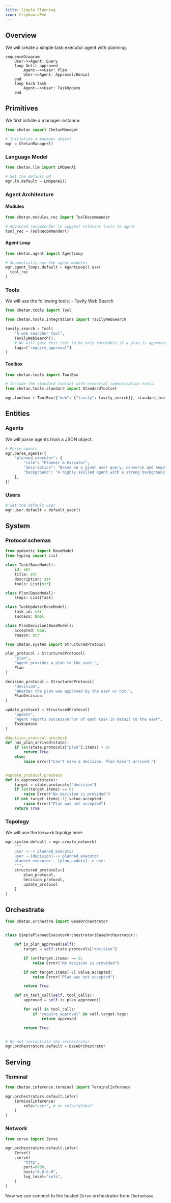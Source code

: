 ```yaml
---
title: Simple Planning
icon: ClipboardPen
---
```



## Overview
We will create a simple task executor agent with planning.

```mermaid
sequenceDiagram
    User->>Agent: Query
    loop Until approved
        Agent-->>User: Plan
        User->>Agent: Approval/Denial
    end
    loop Each task
        Agent-->>User: TaskUpdate
    end
```

## Primitives

We first initiate a manager instance.

```python
from chetan import ChetanManager

# Initialize a manager object
mgr = ChetanManager()
```

### Language Model

```python
from chetan.llm import LMOpenAI

# Set the default LM
mgr.lm.default = LMOpenAI()
```

### Agent Architecture
#### Modules
```python
from chetan.modules.rec import ToolRecommender

# Advanced recommender to suggest relevant tools to agent
tool_rec = ToolRecommender()
```
#### Agent Loop
```python
from chetan.agent import AgentLoop

# Sequentially use the agent modules
mgr.agent_loops.default = AgentLoop().use(
  tool_rec
)
```

### Tools

We will use the following tools:
    - Tavily Web Search

```python
from chetan.tools import Tool

from chetan.tools.integrations import TavilyWebSearch

tavily_search = Tool(
    "A web searcher tool", 
    TavilyWebSearch(), 
    # We will gate this tool to be only invokable if a plan is approved
    tags=["require_approval"]
)
```
#### Toolbox
```python
from chetan.tools import ToolBox

# Include the standard toolset with essential communication tools.
from chetan.tools.standard import StandardToolset

mgr.toolbox = ToolBox({"web": {"tavily": tavily_search}}, standard_toolset)
```

## Entities
### Agents
We will parse agents from a JSON object.
```python
# Parse agents
mgr.parse_agents({
    "planned_executor": {
        "role": "Planner & Executor",
        "description": "Based on a given user query, converse and negotiate a plan with the user, then sequentially finish each task, providing success/error metrics to the user.",
        "background": "A highly skilled agent with a strong background in planning and execution.",
    },
})
```
### Users
```python
# Set the default user
mgr.user.default = default_user()
```
## System

### Protocol schemas
```python
from pydantic import BaseModel
from typing import List

class Task(BaseModel):
    id: str
    title: str
    description: str
    tools: List[str]

class Plan(BaseModel):
    steps: List[Task]

class TaskUpdate(BaseModel):
    task_id: str
    success: bool

class PlanDecision(BaseModel):
    accepted: bool
    reason: str
```

```python
from chetan.system import StructuredProtocol

plan_protocol = StructuredProtocol(
    "plan",
    "Agent provides a plan to the user.",
    Plan
)

decision_protocol = StructuredProtocol(
    "decision",
    "Whether the plan was approved by the user or not.",
    PlanDecision
)

update_protocol = StructuredProtocol(
    "update",
    "Agent reports success/error of each task in detail to the user",
    TaskUpdate
)
```

```python
@decision_protocol.precheck
def has_plan_arrived(state):
    if len(state.protocols["plan"].items) > 0:
        return True
    else:
        raise Error("Can't make a decision. Plan hasn't arrived.")


@update_protocol.precheck
def is_approved(state):
    target = state.protocols["decision"]
    if len(target.items) == 0:
        raise Error("No decision is provided")
    if not target.items[-1].value.accepted:
        raise Error("Plan was not accepted")
    return True

```

### Topology
We will use the `Network` topolgy here.

```python
mgr.system.default = mgr.create_network(
    """
    user <--> planned_executor
    user --[decision]--> planned_executor
    planned_executor --[plan,update]--> user
    """,
    structured_protocols=[
        plan_protocol,
        decision_protocol,
        update_protocol
    ]
)
```
## Orchestrate
```python
from chetan.orchestra import BaseOrchestrator


class SimplePlannedExecutorOrchestrator(BaseOrchestrator):

    def is_plan_approved(self):
        target = self.state.protocols["decision"]

        if len(target.items) == 0:
            raise Error("No decision is provided")

        if not target.items[-1].value.accepted:
            raise Error("Plan was not accepted")

        return True

    def on_tool_call(self, tool_calls):
        approved = self.is_plan_approved()

        for call in tool_calls:
            if "require_approval" in call.target.tags:
                return approved

        return True


# Do not instantiate the orchestrator
mgr.orchestrators.default = BaseOrchestrator

```

## Serving
### Terminal
```python
from chetan.inference.terminal import TerminalInference

mgr.orchestrators.default.infer(
    TerminalInference(
        role="user", # or role="global"
    )
)
```

### Network
```python
from zerve import Zerve

mgr.orchestrators.default.infer(
    Zerve() 
    .serve(
        "http",
        port=8080,
        host="0.0.0.0",
        log_level="info",
    )
)
```

Now we can connect to the hosted `Zerve` orchestrator from `Chetanbase`.
